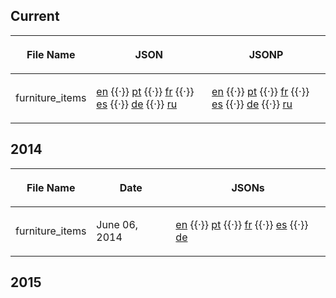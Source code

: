 ==Current==
{| class="wikitable sortable plainlinks"
! File Name
! JSON
! JSONP
|-
| furniture_items || [http://cdn.clubpenguin.com/play/en/web_service/game_configs/furniture_items.json en] {{·}} [http://cdn.clubpenguin.com/play/pt/web_service/game_configs/furniture_items.json pt] {{·}} [http://cdn.clubpenguin.com/play/fr/web_service/game_configs/furniture_items.json fr] {{·}} [http://cdn.clubpenguin.com/play/es/web_service/game_configs/furniture_items.json es] {{·}} [http://cdn.clubpenguin.com/play/de/web_service/game_configs/furniture_items.json de] {{·}} [http://cdn.clubpenguin.com/play/ru/web_service/game_configs/furniture_items.json ru] || [http://cdn.clubpenguin.com/play/en/web_service/game_configs/furniture_items.jsonp en] {{·}} [http://cdn.clubpenguin.com/play/pt/web_service/game_configs/furniture_items.jsonp pt] {{·}} [http://cdn.clubpenguin.com/play/fr/web_service/game_configs/furniture_items.jsonp fr] {{·}} [http://cdn.clubpenguin.com/play/es/web_service/game_configs/furniture_items.jsonp es] {{·}} [http://cdn.clubpenguin.com/play/de/web_service/game_configs/furniture_items.jsonp de] {{·}} [http://cdn.clubpenguin.com/play/ru/web_service/game_configs/furniture_items.jsonp ru]
|}

==2014==
{| class="wikitable sortable plainlinks"
! File Name!!Date!!JSONs
|-
|furniture_items||June 06, 2014||[[Media:GameConfigsEN2014Jun06furniture items.json|en]] {{·}} [[Media:GameConfigsPT2014Jun06furniture items.json|pt]] {{·}} [[Media:GameConfigsFR2014Jun06furniture items.json|fr]] {{·}} [[Media:GameConfigsES2014Jun06furniture items.json|es]] {{·}} [[Media:GameConfigsDE2014Jun06furniture items.json|de]]
|}

==2015==
{{2015GameConfigs|title=furniture_items}}
